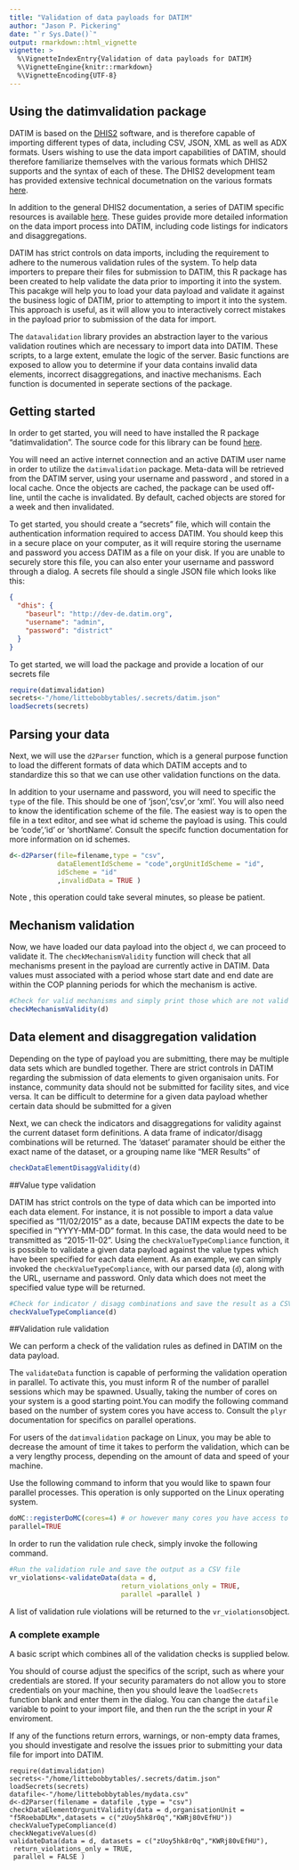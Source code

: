 ```yaml
---
title: "Validation of data payloads for DATIM"
author: "Jason P. Pickering"
date: "`r Sys.Date()`"
output: rmarkdown::html_vignette
vignette: >
  %\VignetteIndexEntry{Validation of data payloads for DATIM}
  %\VignetteEngine{knitr::rmarkdown}
  %\VignetteEncoding{UTF-8}
---
```



## Using the datimvalidation package

DATIM is based on the [DHIS2](https://dhis2.org/) software, and is therefore capable of importing different types of data, including
CSV, JSON, XML as well as ADX formats. Users wishing to use the data import capabilities of DATIM, should therefore familiarize themselves with 
the various formats which DHIS2 supports and the syntax of each of these. The DHIS2 development team has provided extensive technical
documetnation on the various formats [here](https://docs.dhis2.org/master/en/developer/html/webapi_data_values.html#webapi_data_values_csv). 

In addition to the general DHIS2 documentation, a series of DATIM specific resources is available [here](https://datim.zendesk.com/hc/en-us/sections/200413199-Data-Import-and-Exchange). These guides provide more detailed information on the data import process into DATIM, including code listings for indicators and disaggregations. 

DATIM has strict controls on data imports, including the requirement to adhere to the numerous validation rules of the system. To help data importers to prepare their files for submission to DATIM, this R package has been created to help validate the data prior to importing it into the system. This pacakge will help you to load your data payload and validate it against the business logic of DATIM, prior to  attempting to import it into the system. This approach is useful, as it will allow you to interactively correct mistakes in the payload prior to submission of the data for import. 

The `datavalidation` library provides an abstraction layer to the various validation routines which are necessary to import data into DATIM. These scripts, to a large extent, emulate the logic of the server. Basic functions are exposed to allow
you to determine if your data contains invalid data elements, incorrect disaggregations, and inactive mechanisms. Each function is documented in seperate sections of the package. 


## Getting started

In order to get started, you will need to have installed the R package "datimvalidation". The source code for this library can be found [here](https://github.com/jason-p-pickering/datim-validation). 


You will need an active internet connection and an active DATIM user name in order to utilize the `datimvalidation` package. Meta-data will be retrieved from the DATIM server, using your username and password , and stored in a local cache. Once the objects are cached, the package can be used off-line, until the cache is invalidated. By default, cached objects are stored for a week and then invalidated. 

To get started, you should create a "secrets" file, which will contain the authentication information required to access DATIM. You should keep this in a secure place on your computer, as it will require storing the username and password you access DATIM as a file on your disk. If you are unable to securely store this file, you can also enter your username and password through a dialog. A secrets file should a single JSON file which looks like this: 

```json
{
  "dhis": {
    "baseurl": "http://dev-de.datim.org",
    "username": "admin",
    "password": "district"
  }
}
```

To get started, we will load the package and provide a location of our secrets file

```r
require(datimvalidation)
secrets<-"/home/littebobbytables/.secrets/datim.json"
loadSecrets(secrets)
```


## Parsing your data

Next, we will use the `d2Parser` function, which is a general purpose function to load the different formats of data which 
DATIM accepts and to standardize this so that we can use other validation functions on the data. 

In addition to your username and password, you will need to specific the `type` of the file. This should be one of 'json','csv',or 'xml'. 
You will also need to know the identification scheme of the file. The easiest way is to open the file in a text editor, and see what id scheme
the payload is using. This could be 'code','id' or 'shortName'. Consult the specifc function documentation for more information on id schemes.

```r
d<-d2Parser(file=filename,type = "csv",
            dataElementIdScheme = "code",orgUnitIdScheme = "id",
            idScheme = "id" 
            ,invalidData = TRUE )
```

Note , this operation could take several minutes, so please be patient. 

## Mechanism validation

Now, we have loaded our data payload into the object `d`, we can proceed to validate it. The `checkMechanismValidity` function will check that all mechanisms present in the payload are currently active in DATIM. Data values must associated with a period whose start date and end date are within the COP planning periods for which the mechanism is active. 

```r
#Check for valid mechanisms and simply print those which are not valid
checkMechanismValidity(d)
```


## Data element  and disaggregation validation

Depending on the type of payload you are submitting, there may be multiple data sets which are bundled together. There are strict controls in DATIM regarding the submission of data elements to given organisaion units. For instance, community data should not be submitted for facility sites, and vice versa. It can be difficult to determine for a given data payload whether certain data should be submitted for a given 

Next, we can check the indicators and disaggregations for validity against the current dataset form definitions. A data frame of indicator/disagg combinations will be returned. The 'dataset' paramater should be either the exact name of the dataset, or a grouping name like "MER Results" of 


```r
checkDataElementDisaggValidity(d)
```

##Value type validation

DATIM has strict controls on the type of data which can be imported into each data element. For instance, it is not possible to import a data value specified as "11/02/2015" as a date, because DATIM expects the date to be specified in "YYYY-MM-DD" format. In this case, the data would need to be transmitted as "2015-11-02". Using the `checkValueTypeCompliance` function, it is possible to validate a given data payload against the value types which have been specified for each data element. As an example, we can simply invoked the `checkValueTypeCompliance`, with our parsed data (`d`), along with the URL, username and password. Only data which does not 
meet the specified value type will be returned.

```r
#Check for indicator / disagg combinations and save the result as a CSV file
checkValueTypeCompliance(d)
```

##Validation rule validation

We can perform a check of the validation rules as defined in DATIM on the data payload.

The `validateData` function is capable of performing the validation operation in parallel. To activate this, you must inform R of the number of parallel
sessions which may be spawned. Usually, taking the number of cores on your system is a good starting point.You can modify the following command based on the number of system cores you have access to. Consult the `plyr` documentation for specifics on parallel operations. 

For users of the `datimvalidation` package on Linux, you may be able to decrease the amount of time it takes to perform the validation, which can be a very lengthy process, depending on the amount of data and speed of your machine. 

Use the following command to inform that you would like to spawn four parallel processes. This operation is only supported on the Linux operating system. 

```r
doMC::registerDoMC(cores=4) # or however many cores you have access to
parallel=TRUE
```


In order to run the validation rule check, simply invoke the following command. 

```r
#Run the validation rule and save the output as a CSV file
vr_violations<-validateData(data = d,
                            return_violations_only = TRUE,
                            parallel =parallel )

```

A list of validation rule violations will be returned to the `vr_violations`object.


### A complete example

A basic script which combines all of the validation checks is supplied below. 

You should of course adjust the specifics of the script, such as where your credentials are stored. If your security paramaters do not allow you to store credentials on your machine, then you should leave the `loadSecrets` function blank and enter them in the dialog.  You can change the `datafile` variable to point to your import file, and then run the the script in your *R* enviroment. 

If any of the functions return errors, warnings, or non-empty data frames, you should investigate and resolve the issues prior to submitting your data file for import into DATIM. 

```
require(datimvalidation)
secrets<-"/home/littebobbytables/.secrets/datim.json"
loadSecrets(secrets)
datafile<-"/home/littebobbytables/mydata.csv"
d<-d2Parser(filename = datafile ,type = "csv")
checkDataElementOrgunitValidity(data = d,organisationUnit = "f5RoebaDLMx",datasets = c("zUoy5hk8r0q","KWRj80vEfHU"))
checkValueTypeCompliance(d)
checkNegativeValues(d)
validateData(data = d, datasets = c("zUoy5hk8r0q","KWRj80vEfHU"),
 return_violations_only = TRUE,
 parallel = FALSE )
```
